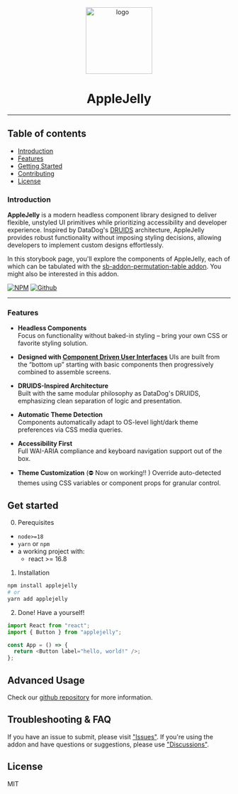 
<Meta title="Introduction" />
<div align="center">
  <img
    src="https://github.com/user-attachments/assets/d19d6c78-a51b-4794-80a2-cd48228a6521"
    alt="logo"
    width="150px"
  />
  <h1>AppleJelly</h1>
</div>
<hr />

## Table of contents

- [Introduction](#introduction)
- [Features](#features)
- [Getting Started](#getting-started)
- [Contributing](#contributing)
- [License](#license)

### Introduction

**AppleJelly** is a modern headless component library designed to deliver flexible, unstyled UI primitives while prioritizing accessibility and developer experience.
Inspired by DataDog's [DRUIDS](https://druids.datadoghq.com/) architecture, AppleJelly provides robust functionality without imposing styling decisions, allowing developers to implement custom designs effortlessly.

In this storybook page, you'll explore the components of AppleJelly, each of which can be tabulated with the [sb-addon-permutation-table addon][permutation-addon].
You might also be interested in this addon.

[![NPM](https://img.shields.io/badge/NPM-%23CB3837.svg?style=for-the-badge&logo=npm&logoColor=white)](https://www.npmjs.com/package/applejelly)
[![Github](https://img.shields.io/badge/github-%23121011.svg?style=for-the-badge&logo=github&logoColor=white)][github-repo]

---

### Features

- **Headless Components**  
  Focus on functionality without baked-in styling – bring your own CSS or favorite styling solution.

- **Designed with [Component Driven User Interfaces](https://componentdriven.org)**
  UIs are built from the “bottom up” starting with basic components then progressively combined to assemble screens.

- **DRUIDS-Inspired Architecture**  
  Built with the same modular philosophy as DataDog's DRUIDS, emphasizing clean separation of logic and presentation.

- **Automatic Theme Detection**  
  Components automatically adapt to OS-level light/dark theme preferences via CSS media queries.

- **Accessibility First**  
  Full WAI-ARIA compliance and keyboard navigation support out of the box.

- **Theme Customization** (⛔ Now on working!! )
  Override auto-detected themes using CSS variables or component props for granular control.

## Get started

0. Perequisites

- `node>=18`
- `yarn` or `npm`
- a working project with:
  - react >= 16.8

1. Installation

```bash
npm install applejelly
# or
yarn add applejelly
```

2. Done! Have a yourself!

```typescript
import React from "react";
import { Button } from "applejelly";

const App = () => {
  return <Button label="hello, world!" />;
};
```

## Advanced Usage

Check our [github repository][github-repo] for more information.

## Troubleshooting & FAQ

If you have an issue to submit, please visit ["Issues"][issues].
If you're using the addon and have questions or suggestions, please use ["Discussions"][discussions].

## License

MIT

[github-repo]: https://github.com/SpookyJelly/applejelly
[issues]: https://github.com/SpookyJelly/applejelly/issues
[discussions]: https://github.com/SpookyJelly/applejelly/discussions
[permutation-addon]: https://github.com/daimresearch/sb-addon-permutation-table
